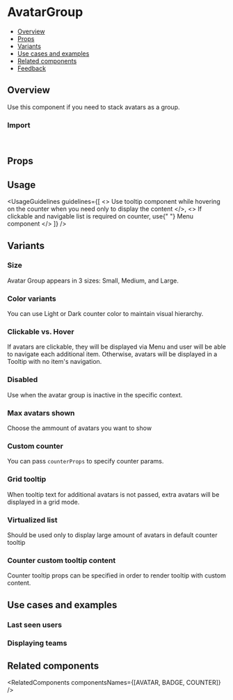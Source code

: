 
<Meta of={AvatarGroupStories} />

# AvatarGroup

- [Overview](#overview)
- [Props](#props)
- [Variants](#variants)
- [Use cases and examples](#use-cases-and-examples)
- [Related components](#related-components)
- [Feedback](#feedback)

## Overview

Use this component if you need to stack avatars as a group.

<Canvas of={AvatarGroupStories.Overview} />

### Import

```js
import { AvatarGroup } from "monday-ui-react-core";
```

## Props

<PropsTable />

## Usage

<UsageGuidelines
  guidelines={[
    <>
      Use <StorybookLink page="Popover/Tooltip">tooltip</StorybookLink> component while hovering on the counter when you
      need only to display the content
    </>,
    <>
      If clickable and navigable list is required on counter, use{" "}
      <StorybookLink page="Navigation/Menu/Menu">Menu</StorybookLink> component
    </>
  ]}
/>

## Variants

### Size

Avatar Group appears in 3 sizes: Small, Medium, and Large.

<Canvas of={AvatarGroupStories.Size} />

### Color variants

You can use Light or Dark counter color to maintain visual hierarchy.

<Canvas of={AvatarGroupStories.ColorVariants} />

### Clickable vs. Hover

If avatars are clickable, they will be displayed via <StorybookLink page="Navigation/Menu/Menu">Menu</StorybookLink> and user will be able to navigate each additional item.
Otherwise, avatars will be displayed in a Tooltip with no item's navigation.

<Canvas of={AvatarGroupStories.HoverVsClickable} />

### Disabled

Use when the avatar group is inactive in the specific context.

<Canvas of={AvatarGroupStories.Disabled} />

### Max avatars shown

Choose the ammount of avatars you want to show

<Canvas of={AvatarGroupStories.MaxAvatarsToDisplay} />

### Custom counter

You can pass `counterProps` to specify counter params.

<Canvas of={AvatarGroupStories.CustomCounter} />

### Grid tooltip

When tooltip text for additional avatars is not passed, extra avatars will be displayed in a grid mode.

<Canvas of={AvatarGroupStories.GridTooltip} />

### Virtualized list

Should be used only to display large amount of avatars in default counter tooltip

<Canvas of={AvatarGroupStories.VirtualizedList} />

### Counter custom tooltip content

Counter tooltip props can be specified in order to render tooltip with custom content.

<Canvas of={AvatarGroupStories.CounterCustomTooltipContent} />

## Use cases and examples

### Last seen users

<Canvas of={AvatarGroupStories.LastSeenUsers} />

### Displaying teams

<Canvas of={AvatarGroupStories.DisplayingTeams} />

## Related components

<RelatedComponents componentsNames={[AVATAR, BADGE, COUNTER]} />
